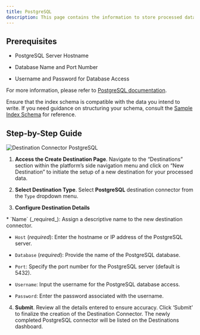 ```yaml
---
title: PostgreSQL 
description: This page contains the information to store processed data to a PostgreSQL database.
---
```


## Prerequisites

*   PostgreSQL Server Hostname
    
*   Database Name and Port Number
    
*   Username and Password for Database Access
    

For more information, please refer to [PostgreSQL documentation](https://www.postgresql.org/docs/).

<Warning>

Ensure that the index schema is compatible with the data you intend to write. If you need guidance on structuring your schema, consult the [Sample Index Schema](https://unstructured-io.github.io/unstructured/ingest/destination_connectors/sql.html#sample-index-schema) for reference.
</Warning>

## Step-by-Step Guide

![Destination Connector PostgreSQL](https://unstructured-io.github.io/unstructured/_images/Destination-PostgreSQL.png)

1.  **Access the Create Destination Page**. Navigate to the “Destinations” section within the platform’s side navigation menu and click on “New Destination” to initiate the setup of a new destination for your processed data.
    
2.  **Select Destination Type**. Select **PostgreSQL** destination connector from the `Type` dropdown menu.
    
3.  **Configure Destination Details**
    
<Note>
*   `Name` (_required_): Assign a descriptive name to the new destination connector.
    
*   `Host` (_required_): Enter the hostname or IP address of the PostgreSQL server.
    
*   `Database` (_required_): Provide the name of the PostgreSQL database.
    
*   `Port`: Specify the port number for the PostgreSQL server (default is 5432).
    
*   `Username`: Input the username for the PostgreSQL database access.
    
*   `Password`: Enter the password associated with the username.
</Note> 

4.  **Submit**. Review all the details entered to ensure accuracy. Click ‘Submit’ to finalize the creation of the Destination Connector. The newly completed PostgreSQL connector will be listed on the Destinations dashboard.